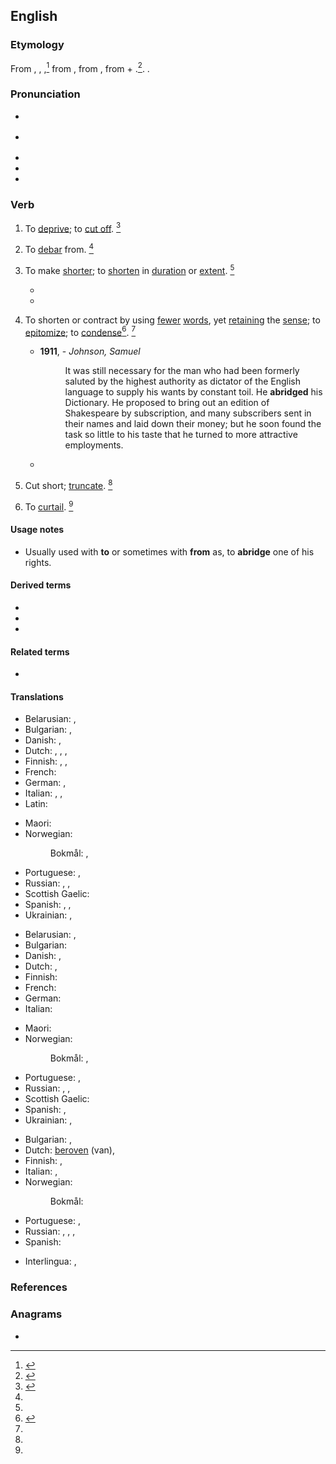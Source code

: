 ==English==

===Etymology===
From {{etyl|enm|en}} {{m|enm|abreggen||curtail, lessen}}, {{m|enm|abregge}}, {{m|enm|abrigge}},<ref> {{R:RHCD|page=5}}</ref> from {{etyl|fro|en}} {{m|fro|abregier|}} {{m|fro|abreger|}}, from {{etyl|LL.|en}} {{m|la|abbrevio||make brief}}, from {{etyl|la|en}} {{m|la|ad|}} + {{m|la|brēvio||shorten}}.<ref>{{R:MW3 1976|page=6}}</ref>. {{doublet|abbreviate|lang=en}}.

===Pronunciation===
* {{a|RP}} {{IPA|/əˈbɹɪd͡ʒ/|lang=en}}
* {{a|US}} {{IPA|/əˈbɹɪd͡ʒ/|lang=en}}
* {{audio|en-us-abridge.ogg|Audio (US)|lang=en}}
* {{rhymes|ɪdʒ|lang=en}}
* {{hyphenation|a|bridge|lang=en}}

===Verb===
{{en-verb|abridg}}

# {{lb|en|transitive|archaic}} To [[deprive]]; to [[cut off]]. {{defdate|First attested from around (1150 to 1350)}}<ref name=SOED>{{R:SOED5|page=8}}</ref>
# {{lb|en|transitive|archaic|rare}} To [[debar]] from. {{defdate|First attested from around (1150 to 1350)}}<ref name=SOED/>
# {{lb|en|transitive}} To make [[shorter]]; to [[shorten]] in [[duration]] or [[extent]]. {{defdate|First attested from around (1350 to 1470)}}<ref name=SOED/>
#* {{quote-book|passage=The bridegroom ... '''abridged''' his visit.|author=Smollett}}
#* {{quote-book|passage=She retired herself to Sebaste, and '''abridged''' her train from state to necessity.|author=Fuller}}
# {{lb|en|transitive}} To shorten or contract by using [[fewer]] [[word]]s, yet [[retaining]] the [[sense]]; to [[epitomize]]; to [[condense]]{{defdate|First attested in 1384.}}<ref>{{R:CDOE|page=4}}</ref>. {{defdate|First attested from around (1350 to 1470)}}<ref name=SOED/>
#* '''1911''', ''{{w|1911 Encyclopædia Britannica}}'' - ''Johnson, Samuel''
#*: It was still necessary for the man who had been formerly saluted by the highest authority as dictator of the English language to supply his wants by constant toil. He '''abridged''' his Dictionary. He proposed to bring out an edition of Shakespeare by subscription, and many subscribers sent in their names and laid down their money; but he soon found the task so little to his taste that he turned to more attractive employments.
#* {{quote-text|year=1891|author={{w|Henry Melville}}|title=Billy Budd|chapter=3|passage=Such an episode in the Island's grand naval story her naval historians naturally '''abridge'''; one of them (G.P.R. James) candidly acknowledging that fain would he pass it over did not "impartiality forbid fastidiousness."}}
# {{lb|en|transitive}} Cut short; [[truncate]]. {{defdate|First attested from around (1350 to 1470)}}<ref name=SOED/>
# {{lb|en|transitive}} To [[curtail]]. {{defdate|First attested from around (1350 to 1470)}}<ref name=SOED/>
#: {{ux|en|He had his rights '''abridged''' by the crooked sheriff.}}

====Usage notes====
* {{sense|deprive}} Usually used with '''to''' or sometimes with '''from''' as, to '''abridge''' one of his rights.

====Derived terms====
* {{l|en|abridged}}
* {{l|en|abridger}}
* {{l|en|abridgement}}

====Related terms====
* {{l|en|unabridged}}

====Translations====
{{trans-top|to make shorter}}
* Belarusian: {{t|be|скарача́ць|impf|sc=Cyrl}}, {{t|be|скараці́ць|pf|sc=Cyrl}}
* Bulgarian: {{t+|bg|съкращавам}}, {{t+|bg|скъсявам}}
* Danish: {{t+|da|forkorte}}, {{t|da|sammendrage}}
* Dutch: {{t+|nl|beperken}}, {{t+|nl|verkorten}}, {{t+|nl|inkorten}}, {{t+|nl|bekorten}}
* Finnish: {{t+|fi|lyhentää}}, {{t+|fi|typistää}}, {{t+|fi|supistaa}}
* French: {{t+|fr|abréger}}
* German: {{t+|de|verkürzen}}, {{t+|de|kürzen}}
* Italian: {{t+|it|accorciare}}, {{t+|it|abbreviare}}, {{t+|it|ridurre}}
* Latin: {{t|la|abbreviō}}
{{trans-mid}}
* Maori: {{t|mi|whakapoto}}
* Norwegian:
*: Bokmål: {{t|nb|forkorte}}, {{t|nb|sammendra}}
* Portuguese: {{t+|pt|abreviar}}, {{t+|pt|encurtar}}
* Russian: {{t+|ru|сокраща́ть}}, {{t+|ru|укора́чивать}}, {{t+|ru|усека́ть}}
* Scottish Gaelic: {{t|gd|giorraich}}
* Spanish: {{t+|es|abreviar}}, {{t+|es|condensar}}, {{t+|es|compendiar}}
* Ukrainian: {{t|uk|скоро́чувати|impf|sc=Cyrl}}, {{t|uk|скороти́ти|pf|sc=Cyrl}}
{{trans-bottom}}

{{trans-top|to shorten or contract by using fewer words}}
* Belarusian: {{t|be|скарача́ць|impf|sc=Cyrl}}, {{t|be|скараці́ць|pf|sc=Cyrl}}
* Bulgarian: {{t+|bg|съкращавам}}
* Danish: {{t+|da|forkorte}}, {{t|da|sammendrage}}
* Dutch: {{t+|nl|verkorten}}, {{t+|nl|inkorten}}
* Finnish: {{t+|fi|lyhentää}}
* French: {{t+|fr|abréger}}
* German: {{t+|de|verkürzen}}
* Italian: {{t+|it|abbreviare}}
{{trans-mid}}
* Maori: {{t|mi|whakapoto}}
* Norwegian:
*: Bokmål: {{t|nb|forkorte}}, {{t|nb|sammendra}}
* Portuguese: {{t+|pt|abreviar}}, {{t+|pt|resumir}}
* Russian: {{t+|ru|сокраща́ть}}, {{t+|ru|уменьша́ть}}, {{t+|ru|сумми́ровать}}
* Scottish Gaelic: {{t|gd|giorraich}}
* Spanish: {{t+|es|abreviar}}, {{t+|es|resumir}}
* Ukrainian: {{t|uk|скоро́чувати|impf|sc=Cyrl}}, {{t|uk|скороти́ти|pf|sc=Cyrl}}
{{trans-bottom}}

{{trans-top|to deprive}}
* Bulgarian: {{t+|bg|ограничавам}}, {{t+|bg|лишавам|tr=от права}}
* Dutch: [[beroven]] (van), {{t+|nl|beknotten}}
* Finnish: {{t+|fi|riistää}}, {{t+|fi|viedä}}
* Italian: {{t+|it|privare}}, {{t+|it|limitare}}
* Norwegian:
*: Bokmål: {{t|nb|avkorte}}
{{trans-mid}}
* Portuguese: {{t+|pt|privar}}, {{t+|pt|despojar}}
* Russian: {{t+|ru|уменьша́ть}}, {{t+|ru|убавля́ть}}, {{t+|ru|ограни́чивать}}, {{t+|ru|уре́зывать}}
* Spanish: {{t+|es|privar}}
{{trans-bottom}}

{{checktrans-top}}
* Interlingua: {{t-check|ia|abbreviar}}, {{t-check|ia|reducer}}
{{trans-mid}}
{{trans-bottom}}

===References===
<references/>

===Anagrams===
* {{anagrams|en|bigrade|brigade}}